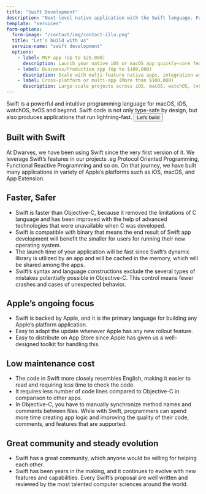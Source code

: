 ```yaml
---
title: "Swift Development"
description: "Next-level native application with the Swift language. Fast, safe, and scalable apps for iOS, macOS, and the Apple ecosystem."
template: "services"
form-options:
  form-image: "/contact/img/contact-illu.png"
  title: "Let’s build with us"
  service-name: "swift development"
  options:
    - label: MVP app (Up to $25,000)
      description: Launch your native iOS or macOS app quickly—core features, clean UX, ready for App Store submission.
    - label: Business/Production app (Up to $100,000)
      description: Scale with multi-feature native apps, integration with Apple services, and robust testing.
    - label: Cross-platform or multi-app (More than $100,000)
      description: Large-scale projects across iOS, macOS, watchOS, tvOS, with custom extensions and enterprise support.
---
```


<Hero title="Next-level native application with the Swift language">
  <Container className="text-xl">
    Swift is a powerful and intuitive programming language for macOS, iOS, 
    watchOS, tvOS and beyond. Swift code is not only type-safe by design, but 
    also produces applications that run lightning-fast.
    <Button href="#contact">Let's build</Button>
  </Container>
</Hero>

## Built with Swift

At Dwarves, we have been using Swift since the very first version of it. We leverage Swift’s features in our projects .eg Protocol Oriented Programming, Functional Reactive Programming and so on. On that journey, we have built many applications in variety of Apple’s platforms such as iOS, macOS, and App Extension.

## Faster, Safer

- Swift is faster than Objective-C, because it removed the limitations of C language and has been improved with the help of advanced technologies that were unavailable when C was developed.
- Swift is compatible with binary that means the end result of Swift app development will benefit the smaller for users for running their new operating system.
- The launch time of your application will be fast since Swift’s dynamic library is utilized by an app and will be cached in the memory, which will be shared among the apps.
- Swift’s syntax and language constructions exclude the several types of mistakes potentially possible in Objective-C. This control means fewer crashes and cases of unexpected behavior.

## Apple’s ongoing focus

- Swift is backed by Apple, and it is the primary language for building any Apple’s platform application.
- Easy to adapt the update whenever Apple has any new rollout feature.
- Easy to distribute on App Store since Apple has given us a well-designed toolkit for handling this.

## Low maintenance cost

- The code in Swift more closely resembles English, making it easier to read and requiring less time to check the code.
- It requires less number of code lines compared to Objective-C in comparison to other apps.
- In Objective-C, you have to manually synchronize method names and comments between files. While with Swift, programmers can spend more time creating app logic and improving the quality of their code, comments, and features that are supported.

## Great community and steady evolution

- Swift has a great community, which anyone would be willing for helping each other.
- Swift has been years in the making, and it continues to evolve with new features and capabilities. Every Swift’s proposal are well written and reviewed by the most talented computer sciences around the world.
